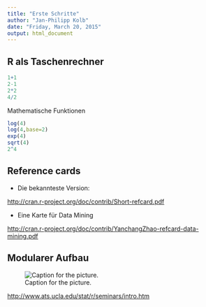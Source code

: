 ```yaml
---
title: "Erste Schritte"
author: "Jan-Philipp Kolb"
date: "Friday, March 20, 2015"
output: html_document
---
```


R als Taschenrechner
-----

```r
1+1
2-1
2*2
4/2
```


Mathematische Funktionen

```r
log(4)
log(4,base=2)
exp(4)
sqrt(4)
2^4
```


Reference cards
------

* Die bekannteste Version:

<http://cran.r-project.org/doc/contrib/Short-refcard.pdf>

* Eine Karte für Data Mining

<http://cran.r-project.org/doc/contrib/YanchangZhao-refcard-data-mining.pdf>

Modularer Aufbau
----------


![Caption for the picture.](Packages.PNG)

<http://www.ats.ucla.edu/stat/r/seminars/intro.htm>